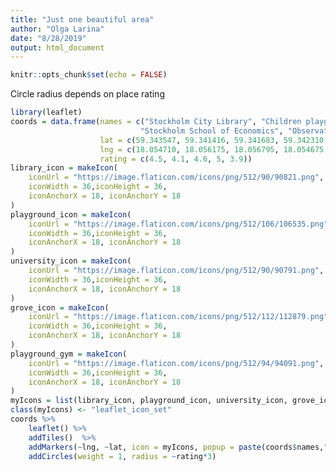 ```yaml
---
title: "Just one beautiful area"
author: "Olga Larina"
date: "8/28/2019"
output: html_document
---
```


```r
knitr::opts_chunk$set(echo = FALSE)
```
Сircle radius depends on place rating
```r
library(leaflet)
coords = data.frame(names = c("Stockholm City Library", "Сhildren playground",
                             "Stockholm School of Economics", "Observatory grove", "Gym"),
                    lat = c(59.343547, 59.341416, 59.341683, 59.342310, 59.343049),
                    lng = c(18.054710, 18.056175, 18.056795, 18.054675, 18.052057),
                    rating = c(4.5, 4.1, 4.6, 5, 3.9))
library_icon = makeIcon(
    iconUrl = "https://image.flaticon.com/icons/png/512/90/90821.png",
    iconWidth = 36,iconHeight = 36,
    iconAnchorX = 18, iconAnchorY = 18
)
playground_icon = makeIcon(
    iconUrl = "https://image.flaticon.com/icons/png/512/106/106535.png",
    iconWidth = 36,iconHeight = 36,
    iconAnchorX = 18, iconAnchorY = 18
)
university_icon = makeIcon(
    iconUrl = "https://image.flaticon.com/icons/png/512/90/90791.png",
    iconWidth = 36,iconHeight = 36,
    iconAnchorX = 18, iconAnchorY = 18
)
grove_icon = makeIcon(
    iconUrl = "https://image.flaticon.com/icons/png/512/112/112879.png",
    iconWidth = 36,iconHeight = 36,
    iconAnchorX = 18, iconAnchorY = 18
)
playground_gym = makeIcon(
    iconUrl = "https://image.flaticon.com/icons/png/512/94/94091.png",
    iconWidth = 36,iconHeight = 36,
    iconAnchorX = 18, iconAnchorY = 18
)
myIcons = list(library_icon, playground_icon, university_icon, grove_icon, playground_gym)
class(myIcons) <- "leaflet_icon_set"
coords %>%
    leaflet() %>%
    addTiles()  %>%
    addMarkers(~lng, ~lat, icon = myIcons, popup = paste(coords$names,"<br>", "rating: ", coords$rating)) %>%
    addCircles(weight = 1, radius = ~rating*3)

```
